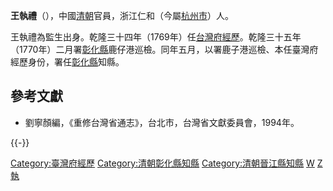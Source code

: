 '''王執禮'''（{{bd|？||？||}}），中國[[清朝|清朝]]官員，浙江仁和（今屬[[杭州市|杭州市]]）人。

王執禮為監生出身。乾隆三十四年（1769年）任[[台灣府經歷|台灣府經歷]]。乾隆三十五年（1770年）二月署[[彰化縣|彰化縣]]鹿仔港巡檢。同年五月，以署鹿子港巡檢、本任臺灣府經歷身份，署任[[彰化縣|彰化縣]]知縣。

==參考文獻==
*劉寧顏編，《重修台灣省通志》，台北市，台灣省文獻委員會，1994年。

{{-}}
{{start box}}
{{s-off}}
{{Succession box|[[李際時|李際時]]|[[謝洪光|謝洪光]]|[[台灣府經歷|台灣府經歷]]|<small>乾隆三十四年（1769年）上任</small>}}
{{Succession box|[[成履泰|成履泰]]|[[宋學灝|宋學灝]]|[[台灣府|台灣府]][[彰化縣|彰化縣]][[知縣|知縣]]|<small>乾隆三十五年（1770年）署任</small>}}
{{succession box|鄔維肅|[[王雋|王雋]]|[[泉州府|泉州府]]晉江縣[[知縣|知縣]]|[[乾隆|乾隆]]三十八－四十一年<br />（1773－1776年）}}
{{end box}}

{{清朝人物小作品}}

[[Category:臺灣府經歷|Category:臺灣府經歷]]
[[Category:清朝彰化縣知縣|Category:清朝彰化縣知縣]]
[[Category:清朝晉江縣知縣|Category:清朝晉江縣知縣]]
[[Category:杭州人|W]]
[[Category:王姓|Z執]]